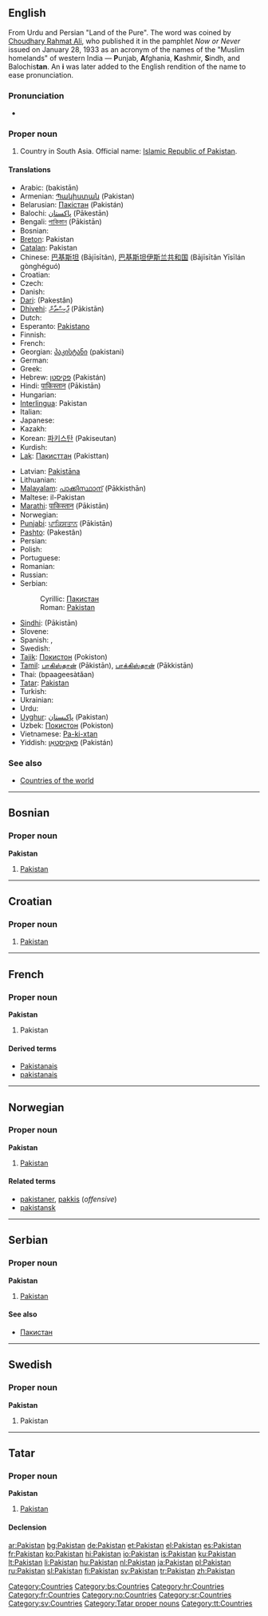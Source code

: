 {{wikipedia}}
==English==

From Urdu and Persian {{FAchar|[[پاکستان]]}} "Land of the Pure".  The word was coined by [[w:Choudhary Rahmat Ali|Choudhary Rahmat Ali]], who published it in the pamphlet ''Now or Never'' issued on January 28, 1933 as an acronym of the names of the "Muslim homelands" of western India — '''P'''unjab, '''A'''fghania, '''K'''ashmir, '''S'''indh,  and Balochis'''tan'''. An '''i''' was later added to the English rendition of the name to ease pronunciation.

===Pronunciation===
*{{IPA|/ˈpaːkɪst̪aːn/}}

===Proper noun===
{{en-proper noun}}

# Country in South Asia. Official name: [[w:Islamic Republic of Pakistan|Islamic Republic of Pakistan]].

====Translations====
{{trans-top|country in South Asia}}
* Arabic: {{ARchar|[[باكستان]]}} (bakistān)
* Armenian: [[Պակիստան]] (Pakistan)
* Belarusian: [[Пакістан]] (Pakistán) {{m}}
* Balochi: [[پاکستان]] (Pākestān)
* Bengali: [[পাকিস্তান]] (Pākistān)
* Bosnian: {{t-|bs|Pakistan|m}}
* [[Breton]]: Pakistan
* [[Catalan]]: Pakistan
* Chinese: [[巴基斯坦]] (Bājīsītǎn), [[巴基斯坦伊斯兰共和国]] (Bājīsītǎn Yīsīlán gònghéguó)
* Croatian: {{t-|hr|Pakistan|m}}
* Czech: {{t-|cs|Pákistán|m}}
* Danish: {{t-|da|Pakistan}}
* [[Dari]]: {{FAchar|[[پاکستان]]}} (Pakestân)
* [[Dhivehi]]: [[ޕާކިސްތާން]] (Pākistān)
* Dutch: {{t+|nl|Pakistan}}
* Esperanto: [[Pakistano]]
* Finnish: {{t+|fi|Pakistan}}
* French: {{t+|fr|Pakistan|m}}
* Georgian: [[პაკისტანი]] (pakistani)
* German: {{t+|de|Pakistan}}
* Greek: {{t-|el|Πακιστάν|n|tr=Pakistán|sc=Grek}}
* Hebrew: [[פקיסטן]] (Pakistán)
* Hindi: [[पाकिस्तान]] (Pākistān)
* Hungarian: {{t+|hu|Pakisztán}}
* [[Interlingua]]: Pakistan
* Italian: {{t-|it|Pakistan|m}}
* Japanese: {{t+|ja|パキスタン|tr=Pakisutan|sc=Jpan}}
* Kazakh: {{t-|kk|Пәкістан|tr=Pækistan|sc=RUchar|xs=Kazakh}}
* Korean: [[파키스탄]] (Pakiseutan)
* Kurdish: {{t-|ku|پاکستان|sc=KUchar}}
* [[Lak]]: [[Пакисттан]] (Pakisttan)
{{trans-mid}}
* Latvian: [[Pakistāna]]
* Lithuanian: {{t+|lt|Pakistanas|xs=Lithuanian}}
* [[Malayalam]]: [[പാക്കിസ്ഥാന്]] (Pākkisthān)
* Maltese: il-Pakistan
* [[Marathi]]: [[पाकिस्तान]] (Pākistān)
* Norwegian: {{t-|no|Pakistan}}
* [[Punjabi]]: [[ਪਾਕਿਸਤਾਨ]] (Pākistān)
* [[Pashto]]: {{FAchar|[[پاکستان]]}} (Pakestân)
* Persian: {{t-|fa|پاکستان|tr=Pakestân|sc=FAchar|xs=Persian}}
* Polish: {{t+|pl|Pakistan}}
* Portuguese: {{t+|pt|Paquistão|m}}
* Romanian: {{t-|ro|Pakistan|n}}
* Russian: {{t+|ru|Пакистан|m|tr=Pakistán|sc=Cyrl}}
* Serbian:
*: Cyrillic: [[Пакистан#Serbian|Пакистан]] {{m}}
*: Roman: [[Pakistan#Serbian|Pakistan]] {{m}}
* [[Sindhi]]: {{SDchar|[[پاڪستان]]}} (Pākistān)
* Slovene: {{t+|sl|Pakistan|m}}
* Spanish: {{t+|es|Pakistán|m}}, {{t+|es|Paquistán|m}}
* Swedish: {{t+|sv|Pakistan}}
* [[Tajik]]: [[Покистон]] (Pokiston)
* [[Tamil]]: [[பாகிஸ்தான்]] (Pākistān), [[பாக்கிஸ்தான்]] (Pākkistān)
* Thai: {{THchar|[[ปากีสถาน]]}} (bpaageesàtăan)
* [[Tatar]]: [[Pakistan#Tatar|Pakistan]]
* Turkish: {{t+|tr|Pakistan}}
* Ukrainian: {{t-|uk|Пакистан|m|tr=Pakistán|sc=Cyrl|xs=Ukrainian}}
* Urdu: {{t-|ur|پاکستان|tr=Pākistān|sc=URchar|xs=Urdu}}
* [[Uyghur]]: [[ﭘﺎﻛﯩﺴﺘﺎﻥ]] (Pakistan)
* Uzbek: [[Покистон]] (Pokiston)
* Vietnamese: [[Pa-ki-xtan]]
* Yiddish: [[פאַקיסטאַן]] (Pakistán)
{{trans-bottom}}

===See also===
* [[Appendix:Countries of the world|Countries of the world]]

[[Category:Countries]]

----

==Bosnian==

===Proper noun===
'''Pakistan''' {{m}}

# [[Pakistan#English|Pakistan]]

[[Category:bs:Countries]]

----

==Croatian==

===Proper noun===
{{infl|hr|proper noun|g=m}}

# [[#English|Pakistan]]

[[Category:hr:Countries]]

----

==French==

===Proper noun===
'''Pakistan''' {{m}}

# Pakistan

====Derived terms====
*[[Pakistanais]]
*[[pakistanais]]

[[Category:fr:Countries]]

----

==Norwegian==

===Proper noun===
'''Pakistan'''

# [[#English|Pakistan]]

====Related terms====
*[[pakistaner]], [[pakkis]] (''offensive'')
*[[pakistansk]]

[[Category:no:Countries]]

----

==Serbian==

===Proper noun===
'''Pakistan''' {{m}}

# [[Pakistan#English|Pakistan]]

====See also====
*[[Пакистан#Serbian|Пакистан]]

[[Category:sr:Countries]]

----

==Swedish==

===Proper noun===
'''Pakistan'''

# Pakistan

[[Category:sv:Countries]]

----

==Tatar==

===Proper noun===
'''Pakistan'''

# [[Pakistan#English|Pakistan]]

====Declension====
{{tt-latin-noun|nıñ|ga|nı|da|dan}}

[[Category:Tatar proper nouns]]
[[Category:tt:Countries]]

[[ar:Pakistan]]
[[bg:Pakistan]]
[[de:Pakistan]]
[[et:Pakistan]]
[[el:Pakistan]]
[[es:Pakistan]]
[[fr:Pakistan]]
[[ko:Pakistan]]
[[hi:Pakistan]]
[[io:Pakistan]]
[[is:Pakistan]]
[[ku:Pakistan]]
[[lt:Pakistan]]
[[li:Pakistan]]
[[hu:Pakistan]]
[[nl:Pakistan]]
[[ja:Pakistan]]
[[pl:Pakistan]]
[[ru:Pakistan]]
[[sl:Pakistan]]
[[fi:Pakistan]]
[[sv:Pakistan]]
[[tr:Pakistan]]
[[zh:Pakistan]]